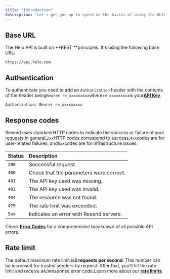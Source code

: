 ```yaml
---
title: "Introduction"
description: "Let's get you up to speed on the basics of using the Helo API"
---
```


## **Base URL**

The Helo API is built on **REST **principles. It's using the following base URL:

```text
https://api.helo.com
```

## **Authentication**

To authenticate you need to add an `Authorization` header with the contents of the header being`Bearer re_xxxxxxxxx`where`re_xxxxxxxxx`is your[**API Key**](https://resend.com/api-keys).

```text
Authorization: Bearer re_xxxxxxxxx
```

## **Response codes**

Resend uses standard HTTP codes to indicate the success or failure of your [requests.In](http://requests.In) general,`2xx`HTTP codes correspond to success,`4xx`codes are for user-related failures, and`5xx`codes are for infrastructure issues.

| **Status** | **Description**                         |
| :--------- | :-------------------------------------- |
| `200`      | Successful request.                     |
| `400`      | Check that the parameters were correct. |
| `401`      | The API key used was missing.           |
| `403`      | The API key used was invalid.           |
| `404`      | The resource was not found.             |
| `429`      | The rate limit was exceeded.            |
| `5xx`      | Indicates an error with Resend servers. |

Check [**Error Codes**](https://resend.com/docs/api-reference/errors) for a comprehensive breakdown of all possible API errors.

## **Rate limit**

The default maximum rate limit is**2 requests per second**. This number can be increased for trusted senders by request. After that, you’ll hit the rate limit and receive a`429`response error code.Learn more about our [**rate limits**](https://resend.com/docs/api-reference/rate-limit).